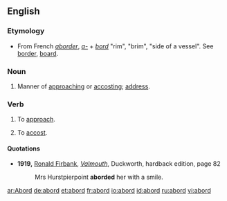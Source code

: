 ==English==

===Etymology===
*From French ''[[aborder]]'', ''[[a-]]'' + ''[[bord]]'' "rim", "brim", "side of a vessel". See [[border]], [[board]].

===Noun===
{{en-noun}}
# Manner of [[approach]]ing or [[accost]]ing; [[address]].

===Verb===
{{en-verb}}
# {{obsolete}} To [[approach]].
# {{obsolete}} To [[accost]].

====Quotations====
*'''1919,''' [[w:Ronald Firbank|Ronald Firbank]], ''[[w:Valmouth|Valmouth]]'', Duckworth, hardback edition, page 82
*: Mrs Hurstpierpoint '''aborded''' her with a smile.

[[ar:Abord]]
[[de:abord]]
[[et:abord]]
[[fr:abord]]
[[io:abord]]
[[id:abord]]
[[ru:abord]]
[[vi:abord]]
